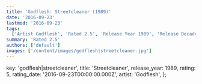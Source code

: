 ```yaml
---
title: 'Godflesh: Streetcleaner (1989)'
date: '2016-09-23'
lastmod: '2016-09-23'
tags:
  ['Artist Godflesh', 'Rated 2.5', 'Release Year 1989', 'Release Decade 1980']
summary: 'Rated 2.5'
authors: ['default']
images: ['/content/images/godflesh|streetcleaner.jpg']
---
```


  key: 'godflesh|streetcleaner',
  title: 'Streetcleaner',
  release_year: 1989,
  rating: 5,
  rating_date: '2016-09-23T00:00:00.000Z',
  artist: 'Godflesh',
};

<MusicRating data={data} />
